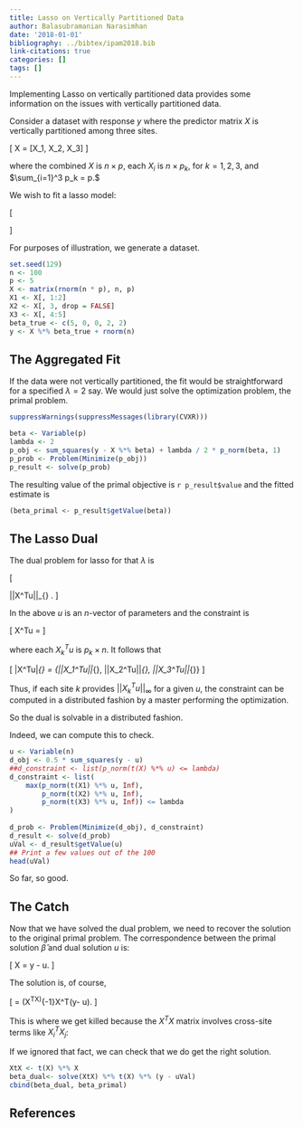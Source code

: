 ```yaml
---
title: Lasso on Vertically Partitioned Data
author: Balasubramanian Narasimhan
date: '2018-01-01'
bibliography: ../bibtex/ipam2018.bib
link-citations: true
categories: []
tags: []
---
```


Implementing Lasso on vertically partitioned data provides some
information on the issues with vertically partitioned data.

Consider a dataset with response $y$ where the predictor matrix $X$ is
vertically partitioned among three sites. 

\[
X = [X_1, X_2, X_3]
\]

where the combined $X$ is $n\times p$, each $X_i$ is $n\times p_k$,
for $k= 1, 2, 3$, and $\sum_{i=1}^3 p_k = p.$

We wish to fit a lasso model:

\[ 
\begin{array}{ll} 
\underset{\beta}{\mbox{minimize}} & ||y - X\beta||_2^2 + \lambda ||\beta||_1. 
\end{array}
\]

For purposes of illustration, we generate a dataset. 

```r
set.seed(129)
n <- 100
p <- 5
X <- matrix(rnorm(n * p), n, p)
X1 <- X[, 1:2]
X2 <- X[, 3, drop = FALSE]
X3 <- X[, 4:5]
beta_true <- c(5, 0, 0, 2, 2)
y <- X %*% beta_true + rnorm(n)
```

## The Aggregated Fit

If the data were not vertically partitioned, the fit would be
straightforward for a specified $\lambda = 2$ say.  We would just
solve the optimization problem, the primal problem.

```r
suppressWarnings(suppressMessages(library(CVXR)))

beta <- Variable(p)
lambda <- 2
p_obj <- sum_squares(y - X %*% beta) + lambda / 2 * p_norm(beta, 1)
p_prob <- Problem(Minimize(p_obj))
p_result <- solve(p_prob)
```

The resulting value of the primal objective is `r p_result$value` and
the fitted estimate is

```r
(beta_primal <- p_result$getValue(beta))
```

## The Lasso Dual

The dual problem for lasso for that $\lambda$ is

\[ 
\begin{array}{ll} 
\underset{u}{\mbox{minimize}} & ||y - u||_2^2
\end{array}
\mbox{ subject to }  ||X^Tu||_{\infty} \leq \lambda.
\]

In the above $u$ is an $n$-vector of parameters and the constraint is

\[
X^Tu = \left[\begin{array}{l} 
X_1^Tu\\
X_2^Tu\\
X_3^Tu
\end{array}\right]
\]

where each $X_k^Tu$ is $p_k\times n$. It follows that 

\[
|X^Tu|_{\infty} = \max\{||X_1^Tu||_{\infty}, ||X_2^Tu||_{\infty}, ||X_3^Tu||_{\infty}\}
\]

Thus, if each site $k$ provides $||X_k^Tu||_{\infty}$ for a given $u$,
the constraint can be computed in a distributed fashion by a master
performing the optimization.  

So the dual is solvable in a distributed fashion. 

Indeed, we can compute this to check. 

```r
u <- Variable(n)
d_obj <- 0.5 * sum_squares(y - u)
##d_constraint <- list(p_norm(t(X) %*% u) <= lambda)
d_constraint <- list(
    max(p_norm(t(X1) %*% u, Inf),
        p_norm(t(X2) %*% u, Inf),
        p_norm(t(X3) %*% u, Inf)) <= lambda
)
    
d_prob <- Problem(Minimize(d_obj), d_constraint)
d_result <- solve(d_prob)
uVal <- d_result$getValue(u)
## Print a few values out of the 100
head(uVal)
```

So far, so good.


## The Catch

Now that we have solved the dual problem, we need to recover the
solution to the original primal problem. The correspondence between
the primal solution $\hat{\beta}$ and dual solution $u$ is:

\[
X\hat{\beta} = y - u.
\]

The solution is, of course, 

\[
\hat{\beta} = (X^TX)^{-1}X^T(y- u). 
\]

This is where we get killed because the $X^TX$ matrix involves
cross-site terms like $X_i^TX_j$:

If we ignored that fact, we can check that we do get the right
solution.


```r
XtX <- t(X) %*% X
beta_dual<- solve(XtX) %*% t(X) %*% (y - uVal)
cbind(beta_dual, beta_primal)
```

## References
